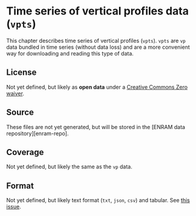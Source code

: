 # Time series of vertical profiles data (`vpts`)

This chapter describes time series of vertical profiles (`vpts`). `vpts` are `vp` data bundled in time series (without data loss) and are a more convenient way for downloading and reading this type of data.

## License

Not yet defined, but likely as **open data** under a [Creative Commons Zero waiver](https://creativecommons.org/publicdomain/zero/1.0/).

## Source

These files are not yet generated, but will be stored in the [ENRAM data repository][enram-repo].

## Coverage

Not yet defined, but likely the same as the `vp` data.

## Format

Not yet defined, but likely text format (`txt`, `json`, `csv`) and tabular. See [this issue](https://github.com/enram/globam-dmp/issues/16).
